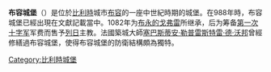 {{multiple issues|
{{expand|time=2015-01-17T08:23:46+00:00}}
{{unreferenced|time=2015-01-17T08:23:46+00:00}}
}}
'''布容城堡'''（{{lang-fr|Château de Bouillon}}）是位於[[比利時|比利時]]城市[[布容|布容]]的一座中世紀時期的城堡。在988年時，布容城堡已經出現在文獻記載當中。1082年为[[布永的戈弗雷|布永的戈弗雷]]所继承，后为筹备[[第一次十字军|第一次十字军]]军费而售予[[列日|列日]]主教。法國築城大師[[塞巴斯蒂安·勒普雷斯特雷·德·沃邦|塞巴斯蒂安·勒普雷斯特雷·德·沃邦]]曾經修繕過布容城堡，使得布容城堡的防衛結構頗為獨特。
{{commons category|Château de Bouillon}}
{{European building-stub}}
[[Category:比利時城堡|Category:比利時城堡]]